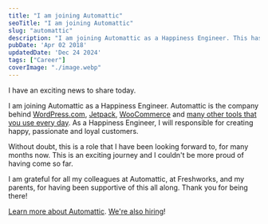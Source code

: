 ```yaml
---
title: "I am joining Automattic"
seoTitle: "I am joining Automattic"
slug: "automattic"
description: "I am joining Automattic as a Happiness Engineer. This has been a role that I have been looking forward to many months now."
pubDate: 'Apr 02 2018'
updatedDate: 'Dec 24 2024'
tags: ["Career"]
coverImage: "./image.webp"
---
```


I have an exciting news to share today.

I am joining Automattic as a Happiness Engineer. Automattic is the company behind [WordPress.com](https://wordpress.com/), [Jetpack](http://jetpack.com/), [WooCommerce](http://woocommerce.com/) and [many other tools that you use every day](https://automattic.com/). As a Happiness Engineer, I will responsible for creating happy, passionate and loyal customers.

Without doubt, this is a role that I have been looking forward to, for many months now. This is an exciting journey and I couldn't be more proud of having come so far.

I am grateful for all my colleagues at Automattic, at Freshworks, and my parents, for having been supportive of this all along. Thank you for being there!

[Learn more about Automattic](https://automattic.com/about/). [We're also hiring](https://automattic.com/work-with-us/)!
